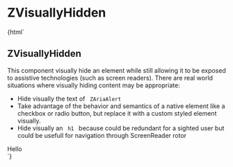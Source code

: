 
<Meta
  title="ZVisuallyHidden"
  component="z-visually-hidden"
/>

# ZVisuallyHidden

<Canvas>
  <Story name="ZVisuallyHidden-sample">
    {html`<h2 class="heading-2">ZVisuallyHidden</h2>
      <span>
        This component visually hide an element while still allowing it to be exposed to assistive technologies (such as
        screen readers). </span
      ><span>
        There are real world situations where visually hiding content may be appropriate:
        <ul>
          <li>Hide visually the text of <code> ZAriaAlert </code></li>
          <li>
            Take advantage of the behavior and semantics of a native element like a checkbox or radio button, but
            replace it with a custom styled element visually.
          </li>
          <li>
            Hide visually an <code> h1 </code> because could be redundant for a sighted user but could be usefull for
            navigation through ScreenReader rotor
          </li>
        </ul> </span
      ><z-visually-hidden><div>Hello</div></z-visually-hidden>`}
  </Story>
</Canvas>

<ArgsTable of="z-visually-hidden" />
